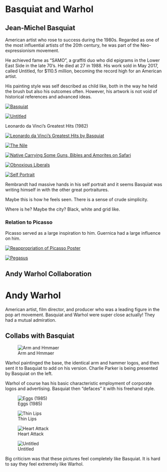# Basquiat and Warhol

## Jean-Michel Basquiat

American artist who rose to success during the 1980s. Regarded as one of the most influential artists of the 20th century, he was part of the Neo-expressionism movement.

He achieved fame as "SAMO", a graffiti duo who did epigrams in the Lower East Side in the late 70's. He died at 27 in 1988. His work sold in May 2017, called Untitled, for \$110.5 million, becoming the record high for an American artist.

His painting style was self described as child like, both in the way he held the brush but also his outcomes often. However, his artwork is not void of historical references and advanced ideas.

[![Basquiat](https://s3.trueloveserver.com/arthum/basquiat_street_art.jpg "Basquiat")](https://s3.trueloveserver.com/arthum/basquiat_street_art.jpg)

[![Untitled](https://s3.trueloveserver.com/arthum/untitled_jean_michel_basquiat.png "Untitled")](https://s3.trueloveserver.com/arthum/untitled_jean_michel_basquiat.png)

Leonardo da Vinci's Greatest Hits (1982)

[![Leonardo da Vinci's Greatest Hits by Basquiat](https://s3.trueloveserver.com/arthum/leonardo_da_vincis_greatest_hits_basquiat.jpg "Leonardo da Vinci's Greatest Hits by Basquiat")](https://s3.trueloveserver.com/arthum/leonardo_da_vincis_greatest_hits_basquiat.jpg)

[![The Nile](https://s3.trueloveserver.com/arthum/Jean-Michel-Basquiat-The-Nile-1983.jpg "The nile")](https://s3.trueloveserver.com/arthum/Jean-Michel-Basquiat-The-Nile-1983.jpg)

[![Native Carrying Some Guns, Bibles and Amorites on Safari](https://s3.trueloveserver.com/arthum/native-carrying-some-guns-bibles-amorites-on-safari.jpg "Native Carrying Some Guns, Bibles and Amorites on Safari")](https://s3.trueloveserver.com/arthum/native-carrying-some-guns-bibles-amorites-on-safari.jpg)

[![Obnoxious Liberals](https://s3.trueloveserver.com/arthum/basquiat-obnoxious_liberals.jpg "Obnoxious Liberals")](https://s3.trueloveserver.com/arthum/basquiat-obnoxious_liberals.jpg)

[![Self Portrait](https://s3.trueloveserver.com/arthum/Basquiat_self_portrait.jpg "Self Portrait")](https://s3.trueloveserver.com/arthum/Basquiat_self_portrait.jpg)

Rembrandt had massive hands in his self portrait and it seems Basquiat was writing himself in with the other great portraitures.

Maybe this is how he feels seen. There is a sense of crude simplicity.

Where is he? Maybe the city? Black, white and grid like.

### Relation to Picasso

Picasso served as a large inspiration to him. Guernica had a large influence on him.

[![Reappropriation of Picasso Poster](https://s3.trueloveserver.com/arthum/reappropriation_of_picasso.JPG "Reappropriation of Picasso Poster")](https://s3.trueloveserver.com/arthum/reappropriation_of_picasso.JPG)

[![Pegasus](https://s3.trueloveserver.com/arthum/pegasus-basquiat.jpg "Pegasus")](https://s3.trueloveserver.com/arthum/pegasus-basquiat.jpg)

## Andy Warhol Collaboration

# Andy Warhol

American artist, film director, and producer who was a leading figure in the pop art movement. Basquiat and Warhol were super close actually! They had a mutual admiration.

## Collabs with Basquiat

![Arm and Hmmaer](http://s3.trueloveserver.com/arthum/Arm_and_hammer_Basquiat_Warhol.jpg "Arm and Hammer")

Warhol paintinged the base, the identical arm and hammer logos, and then sent it to Basquiat to add on his version. Charlie Parker is being presented by Basquiat on the left.

Warhol of course has his basic characteristic employment of corporate logos and advertising. Basquiat then "defaces" it with his freehand style.

![Eggs (1985)](http://s3.trueloveserver.com/arthum/eggs_1985.jpg "Eggs (1985)")

![Thin Lips](http://s3.trueloveserver.com/arthum/thin_lips_warhol_and_basquiat.jpg "Thin Lips")

![Heart Attack](http://s3.trueloveserver.com/arthum/heart_attack_warhol_bas.jpg "Heart Attack")

![Untitled](http://s3.trueloveserver.com/arthum/andy-warhol-jean-michel-basquiat.jpg "Untitled")

Big criticism was that these pictures feel completely like Basquiat. It is hard to say they feel extremely like Warhol.

